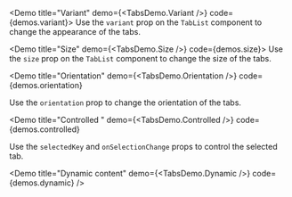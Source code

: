 
<Demo title="Variant" demo={<TabsDemo.Variant />} code={demos.variant}>
  Use the `variant` prop on the `TabList` component to change the appearance of
  the tabs.
</Demo>

<Demo title="Size" demo={<TabsDemo.Size />} code={demos.size}>
  Use the `size` prop on the `TabList` component to change the size of the tabs.
</Demo>

<Demo
  title="Orientation"
  demo={<TabsDemo.Orientation />}
  code={demos.orientation}
>
  Use the `orientation` prop to change the orientation of the tabs.
</Demo>

<Demo
  title="Controlled "
  demo={<TabsDemo.Controlled />}
  code={demos.controlled}
>
  Use the `selectedKey` and `onSelectionChange` props to control the selected
  tab.
</Demo>

<Demo
  title="Dynamic content"
  demo={<TabsDemo.Dynamic />}
  code={demos.dynamic}
/>
